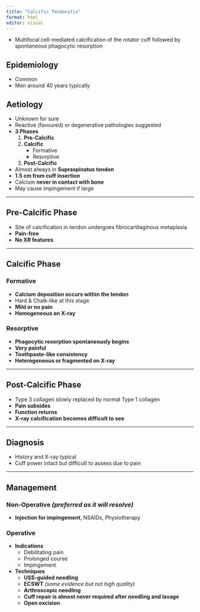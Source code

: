 ```yaml
---
title: "Calcific Tendonitis"
format: html
editor: visual
---
```


- Multifocal cell-mediated calcification of the rotator cuff followed by spontaneous phagocytic resorption

## Epidemiology
- Common
- Men around 40 years typically

## Aetiology
- Unknown for sure
- Reactive (favoured) or degenerative pathologies suggested
- **3 Phases**  
  1. **Pre-Calcific**
  2. **Calcific**
     - Formative
     - Resorptive
  3. **Post-Calcific**
- Almost always in **Supraspinatus tendon**
- **1.5 cm from cuff insertion**
- Calcium **never in contact with bone**
- May cause impingement if large

---

## **Pre-Calcific Phase**
- Site of calcification in tendon undergoes fibrocartilaginous metaplasia
- **Pain-free**
- **No XR features**

---

## **Calcific Phase**
### **Formative**
- **Calcium deposition occurs within the tendon**
- Hard & Chalk-like at this stage
- **Mild or no pain**
- **Homogeneous on X-ray**

### **Resorptive**
- **Phagocytic resorption spontaneously begins**
- **Very painful**
- **Toothpaste-like consistency**
- **Heterogeneous or fragmented on X-ray**

---

## **Post-Calcific Phase**
- Type 3 collagen slowly replaced by normal Type 1 collagen
- **Pain subsides**
- **Function returns**
- **X-ray calcification becomes difficult to see**

---

## **Diagnosis**
- History and X-ray typical
- Cuff power intact but difficult to assess due to pain

---

## **Management**
### **Non-Operative** *(preferred as it will resolve)*
- **Injection for impingement**, NSAIDs, Physiotherapy

### **Operative**
- **Indications**
  - Debilitating pain
  - Prolonged course
  - Impingement

- **Techniques**
  - **USS-guided needling**
  - **ECSWT** *(some evidence but not high quality)*
  - **Arthroscopic needling**
  - **Cuff repair is almost never required after needling and lavage**
  - **Open excision**
